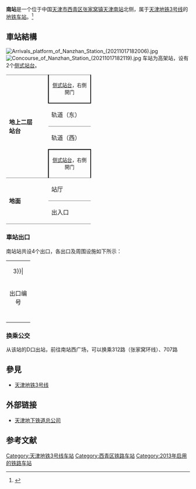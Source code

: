 {{noteTA
|G1=Transport
}}
{{about|[[天津地铁|天津地铁]]在天津南站设置的地铁车站|[[京沪高速铁路|京沪高速铁路]]上的高铁车站|天津南站}}
{{Infobox station
|name = 南站
|eng_name = Nanzhan
|linecolour = {{天津地铁颜色|3}}
|image = 天津地铁3号线南站站.jpg
|caption = 南站外观（2014年1月）
|other_name = 
|country = {{PRC}}
|borough = [[天津市|天津市]][[西青区|西青区]][[张家窝镇|张家窝镇]]
|address = [[天津南站|天津南站]]北侧
|coordinates = {{coord|39.05592|N|117.05585|E|display=inline,title|Region:CH_type}}
|elevation = 
|operator = [[天津轨道交通集团|天津轨道交通集团]]
|lines = {{天津地铁线路名|3|SL}}
|distance = 
|platform = 2座[[侧式站台|侧式站台]]
|tracks = 2条
|bus_routes = 
|bus_stands = 
|connections = 公交站、[[天津南站|天津南站]]
|structure = 高架车站
|hall = 
|depth = 
|levels = 
|interchange = 
|exits = 2个
|lift = 
|escalator = 
|architect = 
|architectural_style = 
|colour = 
|type = 
|status = 运营中
|code = 
|zone = 
|classification = 
|website = 
|built = 
|opened = 2013年12月28日
|closed = 
|pass_year = 
|passengers = 
|pass_system = 
|pass_rank = 
|mpassengers = 
|trains = 
|station_hours = 
|hours = 
|first = 往{{天津地铁起讫站|3|R}}：06:00
|last = 往{{天津地铁起讫站|3|R}}：22:55
|adjacent = {{adjacent stations|system=天津地铁|line=3|right=杨伍庄}}
|other_services = 
|route_map = 
}}
'''南站'''是一个位于中国[[天津市|天津市]][[西青区|西青区]][[张家窝镇|张家窝镇]][[天津南站|天津南站]]北侧，属于[[天津地铁|天津地铁]][[天津地铁3号线|3号线]]的[[地铁车站|地铁车站]]。<ref>{{Cite web |url=http://news.enorth.com.cn/system/2011/04/29/006460387.shtml |title=地铁2、3号线公示最新站名 2号线：曹庄—空港 |accessdate=2014-01-01 |archive-date=2012-02-11 |archive-url=https://web.archive.org/web/20120211233344/http://news.enorth.com.cn/system/2011/04/29/006460387.shtml |dead-url=no }}</ref>

== 車站結構 ==
[[File:Arrivals_platform_of_Nanzhan_Station_(20211017182006).jpg|thumb]]
[[File:Concourse_of_Nanzhan_Station_(20211017182119).jpg|thumb]]
车站为高架站，设有2个[[侧式站台|侧式站台]]。
{|cellspacing=0 cellpadding=3
|-
|style="border-top:solid 1px gray;" rowspan=4 valign=top width=50|'''地上二层'''<br>'''站台'''
|style="border-right:solid 2px black;border-left:solid 2px black;border-top:solid 1px gray;border-bottom:solid 2px black;" colspan=2|<center><small>[[侧式站台|侧式站台]]，右側開门</small></center>
|-
|style="border-bottom:solid 1px gray;"|轨道（东）
|style="border-bottom:solid 1px gray;"|{{arrow|L}} {{天津地铁线路名|3|c}}往{{站|小淀}}<small>（{{站|杨伍庄}}）</small> 
|-
|轨道（西）
|{{arrow|R}} {{天津地铁线路名|3|c}}落客站台
|-
|style="border-right:solid 2px black;border-left:solid 2px black;border-top:solid 2px black;" colspan=2|<center><small>[[侧式站台|侧式站台]]，右側開门</small></center>
|-
|style="border-top:solid 1px gray;border-bottom:solid 1px gray;" rowspan=2 valign=top width=100|'''地面'''
|style="border-top:solid 1px gray;border-bottom:solid 1px gray;" valign=top width=100|站厅
|style="border-top:solid 1px gray;border-bottom:solid 1px gray;" valign=top width=350|客服中心、[[自动售票机|自动售票机]]、验票机
|-
|style="border-bottom:solid 1px gray;" |出入口
|style="border-bottom:solid 1px gray;" |A—D出入口
|}

=== 車站出口 ===
南站站共设4个出口，各出口及周围设施如下所示：
{| class="wikitable" style="width:65%"
|colspan=4 align="center" bgcolor={{天津地铁颜色|3}}|
|-
! style="width:50" | 出口编号
! style="width:150" | 可到达目的地
! 照片
|-
| align="center" style="border-bottom:none" | {{港鐵出口|A}} || 天津南站东广场 || 
|-
| align="center" style="border-bottom:none" | {{港鐵出口|B}} || 天津南站出站口 || 
|-
| align="center" style="border-bottom:none" | {{港鐵出口|C}} || 天津南站进站口 || [[File:Exit_C_of_Nanzhan_Station_(20211017182350).jpg|150px]]
|-
| align="center" style="border-bottom:none" | {{港鐵出口|D}} || 天津南站东广场 || 
|}

=== 换乘公交 ===
从该站的D口出站，前往南站西广场，可以换乘312路（张家窝环线）、707路

== 參見 ==
* [[天津地铁3号线|天津地铁3号线]]

== 外部链接 ==
* [https://web.archive.org/web/20090827003539/http://www.tjdt.cn/ 天津地下铁道总公司]

==参考文献==
{{reflist}}

{{天津地铁3号线}}
{{天津轨道交通车站列表}}

[[Category:天津地铁3号线车站|Category:天津地铁3号线车站]]
[[Category:西青区铁路车站|Category:西青区铁路车站]]
[[Category:2013年启用的铁路车站|Category:2013年启用的铁路车站]]